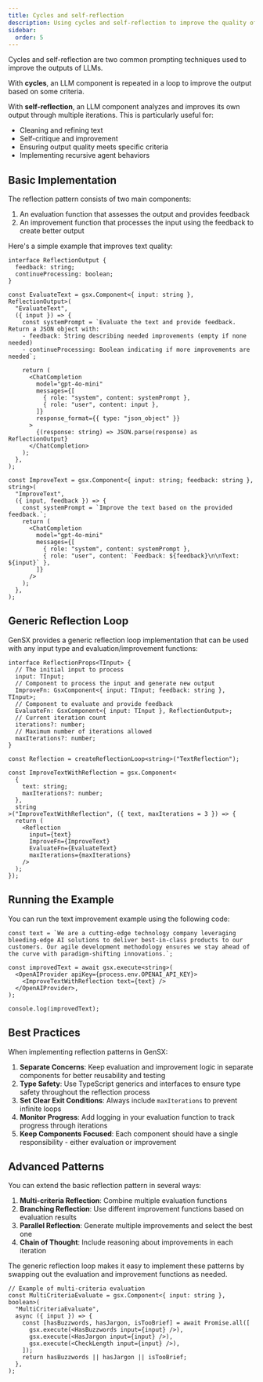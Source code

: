 ```yaml
---
title: Cycles and self-reflection
description: Using cycles and self-reflection to improve the quality of LLM outputs
sidebar:
  order: 5
---
```


Cycles and self-reflection are two common prompting techniques used to improve the outputs of LLMs.

With **cycles**, an LLM component is repeated in a loop to improve the output based on some criteria.

With **self-reflection**, an LLM component analyzes and improves its own output through multiple iterations. This is particularly useful for:

- Cleaning and refining text
- Self-critique and improvement
- Ensuring output quality meets specific criteria
- Implementing recursive agent behaviors

## Basic Implementation

The reflection pattern consists of two main components:

1. An evaluation function that assesses the output and provides feedback
2. An improvement function that processes the input using the feedback to create better output

Here's a simple example that improves text quality:

```tsx
interface ReflectionOutput {
  feedback: string;
  continueProcessing: boolean;
}

const EvaluateText = gsx.Component<{ input: string }, ReflectionOutput>(
  "EvaluateText",
  ({ input }) => {
    const systemPrompt = `Evaluate the text and provide feedback. Return a JSON object with:
    - feedback: String describing needed improvements (empty if none needed)
    - continueProcessing: Boolean indicating if more improvements are needed`;

    return (
      <ChatCompletion
        model="gpt-4o-mini"
        messages={[
          { role: "system", content: systemPrompt },
          { role: "user", content: input },
        ]}
        response_format={{ type: "json_object" }}
      >
        {(response: string) => JSON.parse(response) as ReflectionOutput}
      </ChatCompletion>
    );
  },
);

const ImproveText = gsx.Component<{ input: string; feedback: string }, string>(
  "ImproveText",
  ({ input, feedback }) => {
    const systemPrompt = `Improve the text based on the provided feedback.`;
    return (
      <ChatCompletion
        model="gpt-4o-mini"
        messages={[
          { role: "system", content: systemPrompt },
          { role: "user", content: `Feedback: ${feedback}\n\nText: ${input}` },
        ]}
      />
    );
  },
);
```

## Generic Reflection Loop

GenSX provides a generic reflection loop implementation that can be used with any input type and evaluation/improvement functions:

```tsx
interface ReflectionProps<TInput> {
  // The initial input to process
  input: TInput;
  // Component to process the input and generate new output
  ImproveFn: GsxComponent<{ input: TInput; feedback: string }, TInput>;
  // Component to evaluate and provide feedback
  EvaluateFn: GsxComponent<{ input: TInput }, ReflectionOutput>;
  // Current iteration count
  iterations?: number;
  // Maximum number of iterations allowed
  maxIterations?: number;
}

const Reflection = createReflectionLoop<string>("TextReflection");

const ImproveTextWithReflection = gsx.Component<
  {
    text: string;
    maxIterations?: number;
  },
  string
>("ImproveTextWithReflection", ({ text, maxIterations = 3 }) => {
  return (
    <Reflection
      input={text}
      ImproveFn={ImproveText}
      EvaluateFn={EvaluateText}
      maxIterations={maxIterations}
    />
  );
});
```

## Running the Example

You can run the text improvement example using the following code:

```tsx
const text = `We are a cutting-edge technology company leveraging bleeding-edge AI solutions to deliver best-in-class products to our customers. Our agile development methodology ensures we stay ahead of the curve with paradigm-shifting innovations.`;

const improvedText = await gsx.execute<string>(
  <OpenAIProvider apiKey={process.env.OPENAI_API_KEY}>
    <ImproveTextWithReflection text={text} />
  </OpenAIProvider>,
);

console.log(improvedText);
```

## Best Practices

When implementing reflection patterns in GenSX:

1. **Separate Concerns**: Keep evaluation and improvement logic in separate components for better reusability and testing
2. **Type Safety**: Use TypeScript generics and interfaces to ensure type safety throughout the reflection process
3. **Set Clear Exit Conditions**: Always include `maxIterations` to prevent infinite loops
4. **Monitor Progress**: Add logging in your evaluation function to track progress through iterations
5. **Keep Components Focused**: Each component should have a single responsibility - either evaluation or improvement

## Advanced Patterns

You can extend the basic reflection pattern in several ways:

1. **Multi-criteria Reflection**: Combine multiple evaluation functions
2. **Branching Reflection**: Use different improvement functions based on evaluation results
3. **Parallel Reflection**: Generate multiple improvements and select the best one
4. **Chain of Thought**: Include reasoning about improvements in each iteration

The generic reflection loop makes it easy to implement these patterns by swapping out the evaluation and improvement functions as needed.

```tsx
// Example of multi-criteria evaluation
const MultiCriteriaEvaluate = gsx.Component<{ input: string }, boolean>(
  "MultiCriteriaEvaluate",
  async ({ input }) => {
    const [hasBuzzwords, hasJargon, isTooBrief] = await Promise.all([
      gsx.execute(<HasBuzzwords input={input} />),
      gsx.execute(<HasJargon input={input} />),
      gsx.execute(<CheckLength input={input} />),
    ]);
    return hasBuzzwords || hasJargon || isTooBrief;
  },
);
```
